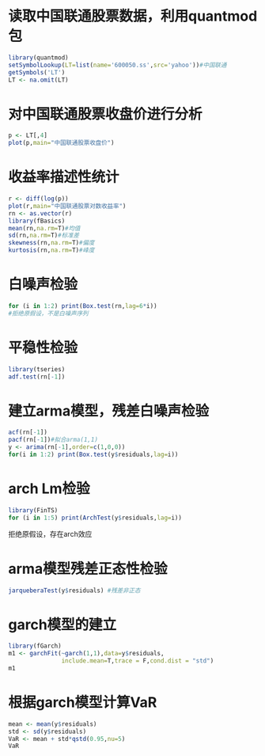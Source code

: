 

# 读取中国联通股票数据，利用quantmod包
```r
library(quantmod)
setSymbolLookup(LT=list(name='600050.ss',src='yahoo'))#中国联通
getSymbols('LT')
LT <- na.omit(LT)
```

# 对中国联通股票收盘价进行分析
```r
p <- LT[,4]
plot(p,main="中国联通股票收盘价")
```

# 收益率描述性统计
```r
r <- diff(log(p))
plot(r,main="中国联通股票对数收益率")
rn <- as.vector(r)
library(fBasics)
mean(rn,na.rm=T)#均值
sd(rn,na.rm=T)#标准差
skewness(rn,na.rm=T)#偏度
kurtosis(rn,na.rm=T)#峰度
```

# 白噪声检验
```r
for (i in 1:2) print(Box.test(rn,lag=6*i)) 
#拒绝原假设，不是白噪声序列
```

# 平稳性检验
```r
library(tseries)
adf.test(rn[-1])
```

# 建立arma模型，残差白噪声检验
```r
acf(rn[-1])
pacf(rn[-1])#拟合arma(1,1)
y <- arima(rn[-1],order=c(1,0,0))
for(i in 1:2) print(Box.test(y$residuals,lag=i))
```

# arch Lm检验
```r
library(FinTS)
for (i in 1:5) print(ArchTest(y$residuals,lag=i))
```
拒绝原假设，存在arch效应

# arma模型残差正态性检验
```r
jarqueberaTest(y$residuals) #残差非正态
```


# garch模型的建立
```r
library(fGarch)
m1 <- garchFit(~garch(1,1),data=y$residuals,
               include.mean=T,trace = F,cond.dist = "std")
m1
```

# 根据garch模型计算VaR
```r
mean <- mean(y$residuals)
std <- sd(y$residuals)
VaR <- mean + std*qstd(0.95,nu=5)
VaR
```





